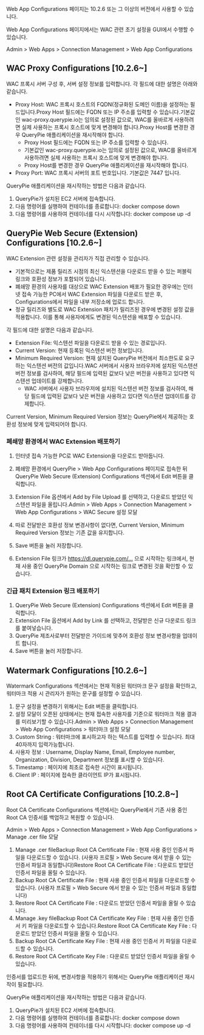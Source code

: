 Web App Configurations 페이지는 10.2.6 또는 그 이상의 버전에서 사용할 수 있습니다.

Web App Configurations 페이지에서는 WAC 관련 초기 설정을 GUI에서 수행할 수 있습니다.

Admin &gt; Web Apps &gt; Connection Management &gt; Web App Configurations

## WAC Proxy Configurations  **[10.2.6~]**
WAC 프록시 서버 구성 후, 서버 설정 정보를 입력합니다. 각 필드에 대한 설명은 아래와 같습니다.

* Proxy Host: WAC 프록시 호스트의 FQDN(정규화된 도메인 이름)을 설정하는 필드입니다.Proxy Host 필드에는 FQDN 또는 IP 주소를 입력할 수 있습니다.기본값인 wac-proxy.querypie.io는 임의로 설정된 값으로, WAC를 올바르게 사용하려면 실제 사용하는 프록시 호스트에 맞게 변경해야 합니다.Proxy Host를 변경한 경우 QueryPie 애플리케이션을 재시작해야 합니다.
  * Proxy Host 필드에는 FQDN 또는 IP 주소를 입력할 수 있습니다.
  * 기본값인 wac-proxy.querypie.io는 임의로 설정된 값으로, WAC를 올바르게 사용하려면 실제 사용하는 프록시 호스트에 맞게 변경해야 합니다.
  * Proxy Host를 변경한 경우 QueryPie 애플리케이션을 재시작해야 합니다.
* Proxy Port: WAC 프록시 서버의 포트 번호입니다. 기본값은 7447 입니다.

QueryPie 애플리케이션을 재시작하는 방법은 다음과 같습니다.

1. QueryPie가 설치된 EC2 서버에 접속합니다.
2. 다음 명령어를 실행하여 컨테이너를 종료합니다: docker compose down
3. 다음 명령어를 사용하여 컨테이너를 다시 시작합니다: docker compose up -d

## QueryPie Web Secure (Extension) Configurations  **[10.2.6~]**
WAC Extension 관련 설정을 관리자가 직접 관리할 수 있습니다.

* 기본적으로는 제품 릴리즈 시점의 최신 익스텐션을 다운로드 받을 수 있는 퍼블릭 링크와 호환성 정보가 포함되어 있습니다.
* 폐쇄망 환경의 사용자를 대상으로 WAC Extension 배포가 필요한 경우에는 인터넷 접속 가능한 PC에서 WAC Extension 파일을 다운로드 받은 후, Configurations에서 파일을 내부 저장소에 업로드 합니다.
* 정규 릴리즈와 별도로 WAC Extension 패치가 릴리즈된 경우에 변경된 설정 값을 적용합니다. 이를 통해 사용자에게도 변경된 익스텐션을 배포할 수 있습니다.

각 필드에 대한 설명은 다음과 같습니다.

* Extension File: 익스텐션 파일을 다운로드 받을 수 있는 경로입니다.
* Current Version: 현재 등록된 익스텐션 버전 정보입니다.
* Minimum Required Version: 현재 설치된 QueryPie 버전에서 최소한도로 요구하는 익스텐션 버전의 값입니다.WAC 서버에서 사용자 브라우저에 설치된 익스텐션 버전 정보를 검사하여, 해당 필드에 입력된 값보다 낮은 버전을 사용하고 있다면 익스텐션 업데이트를 강제합니다.
  * WAC 서버에서 사용자 브라우저에 설치된 익스텐션 버전 정보를 검사하여, 해당 필드에 입력된 값보다 낮은 버전을 사용하고 있다면 익스텐션 업데이트를 강제합니다.

Current Version, Minimum Required Version 정보는 QueryPie에서 제공하는 호환성 정보에 맞게 입력되어야 합니다.

### 폐쇄망 환경에서 WAC Extension 배포하기
1. 인터넷 접속 가능한 PC로 WAC Extension을 다운로드 받아둡니다.
2. 폐쇄망 환경에서 QueryPie > Web App Configurations 페이지로 접속한 뒤 QueryPie Web Secure (Extension) Configurations 섹션에서 Edit 버튼을 클릭합니다.
3. Extension File 옵션에서 Add by File Upload 를 선택하고, 다운로드 받았던 익스텐션 파일을 올립니다.Admin > Web Apps > Connection Management > Web App Configurations > WAC Secure 설정 모달

1. 따로 전달받은 호환성 정보 변경사항이 없다면, Current Version, Minimum Required Version 정보는 기존 값을 유지합니다.
2. Save 버튼을 눌러 저장합니다.
3. Extension File 링크가 https://dl.querypie.com/… 으로 시작하는 링크에서, 현재 사용 중인 QueryPie Domain 으로 시작하는 링크로 변경된 것을 확인할 수 있습니다.

### 긴급 패치 Extension 링크 배포하기
1. QueryPie Web Secure (Extension) Configurations 섹션에서 Edit 버튼을 클릭합니다.
2. Extension File 옵션에서 Add by Link 를 선택하고, 전달받은 신규 다운로드 링크를 붙여넣습니다.
3. QueryPie 제조사로부터 전달받은 가이드에 맞추어 호환성 정보 변경사항을 업데이트 합니다.
4. Save 버튼을 눌러 저장합니다.

## Watermark Configurations  **[10.2.6~]**
Watermark Configurations 섹션에서는 현재 적용된 워터마크 문구 설정을 확인하고, 워터마크 적용 시 관리자가 원하는 문구를 설정할 수 있습니다.

1. 문구 설정을 변경하기 위해서는 Edit 버튼을 클릭합니다.
2. 설정 모달이 오픈된 상태에서는 현재 접속한 사용자를 기준으로 워터마크 적용 결과를 미리보기할 수 있습니다.Admin > Web Apps > Connection Management > Web App Configurations > 워터마크 설정 모달
3. Custom String : 워터마크에 표시하고자 하는 텍스트를 입력할 수 있습니다. 최대 40자까지 입력가능합니다.
4. 사용자 정보 : Username, Display Name, Email, Employee number, Organization, Division, Department 정보를 표시할 수 있습니다.
5. Timestamp : 페이지에 최초로 접속한 시간이 표시됩니다.
6. Client IP : 페이지에 접속한 클라이언트 IP가 표시됩니다.

## Root CA Certificate Configurations  **[10.2.8~]**
Root CA Certificate Configurations 섹션에서는 QueryPie에서 기존 사용 중인 Root CA 인증서를 백업하고 복원할 수 있습니다.

Admin &gt; Web Apps &gt; Connection Management &gt; Web App Configurations &gt; Manage .cer file 모달

1. Manage .cer fileBackup Root CA Certificate File : 현재 사용 중인 인증서 파일을 다운로드할 수 있습니다. (사용자 프로필 > Web Secure 에서 받을 수 있는 인증서 파일과 동일합니다)Restore Root CA Certificate File : 다운로드 받았던 인증서 파일을 올릴 수 있습니다.
  1. Backup Root CA Certificate File : 현재 사용 중인 인증서 파일을 다운로드할 수 있습니다. (사용자 프로필 > Web Secure 에서 받을 수 있는 인증서 파일과 동일합니다)
  2. Restore Root CA Certificate File : 다운로드 받았던 인증서 파일을 올릴 수 있습니다.
2. Manage .key fileBackup Root CA Certificate Key File : 현재 사용 중인 인증서 키 파일을 다운로드할 수 있습니다.Restore Root CA Certificate Key File : 다운로드 받았던 인증서 파일을 올릴 수 있습니다.
  1. Backup Root CA Certificate Key File : 현재 사용 중인 인증서 키 파일을 다운로드할 수 있습니다.
  2. Restore Root CA Certificate Key File : 다운로드 받았던 인증서 파일을 올릴 수 있습니다.

인증서를 업로드한 뒤에, 변경사항을 적용하기 위해서는 QueryPie 애플리케이션 재시작이 필요합니다.

QueryPie 애플리케이션을 재시작하는 방법은 다음과 같습니다.

1. QueryPie가 설치된 EC2 서버에 접속합니다.
2. 다음 명령어를 실행하여 컨테이너를 종료합니다: docker compose down
3. 다음 명령어를 사용하여 컨테이너를 다시 시작합니다: docker compose up -d
